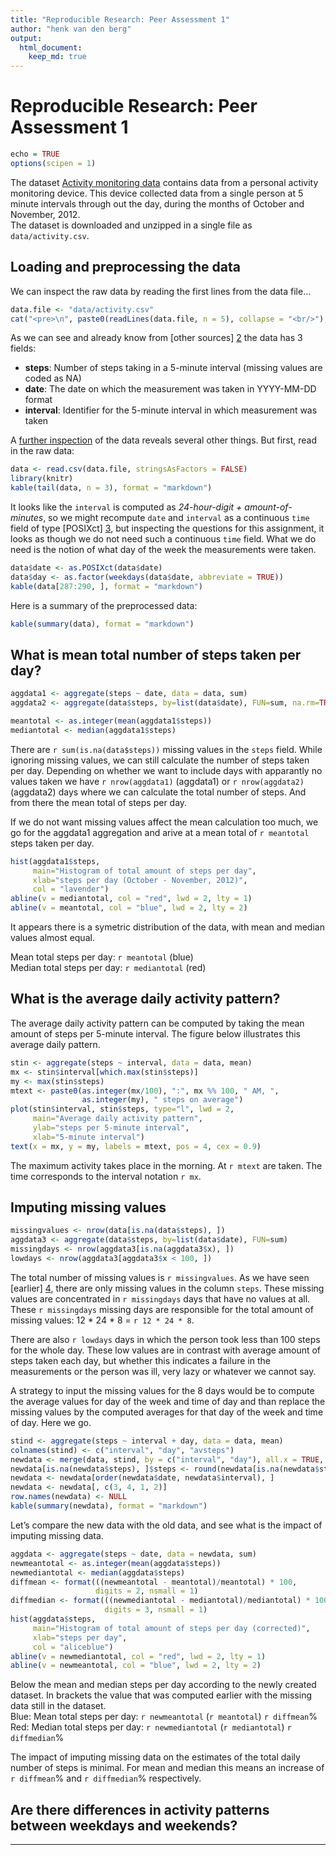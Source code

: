 ```yaml
---
title: "Reproducible Research: Peer Assessment 1"
author: "henk van den berg"
output: 
  html_document:
    keep_md: true
---
```


Reproducible Research: Peer Assessment 1
========================================

```r
echo = TRUE
options(scipen = 1)
```

<!--
Downloading a dataset from the internet and unzipping it into a local data
directory is a repeating chore. The `.LoadData()` function in 'load_data.R' does
just that. Because the 'activity.zip' is already part of the forked repository, 
we'll construct a local URL for the `urls` parameter of the function. But we
might also have used
https://d396qusza40orc.cloudfront.net/repdata%2Fdata%2Factivity.zip

```r
download.env <- new.env()
source("load_data.R", local = download.env)
download.env$.LoadData(file.path("file:/", getwd(), "activity.zip"))
rm(download.env)
```

Although the previous code chunck was *commented out* (for html) it is still
being processed by knitr.
-->

The dataset [Activity monitoring data][1] contains data from a personal activity 
monitoring device. This device collected data from a single person at 5 minute 
intervals through out
the day, during the months of October and November, 2012.  
The dataset is downloaded and unzipped in a single file as `data/activity.csv`.

## Loading and preprocessing the data

We can inspect the raw data by reading the first lines from the data file...
```r
data.file <- "data/activity.csv"
cat("<pre>\n", paste0(readLines(data.file, n = 5), collapse = "<br/>"), "\n</pre>", sep = "")
```

As we can see and already know from [other sources] [2] the data has 3 fields:

- **steps**: Number of steps taking in a 5-minute interval 
(missing values are coded as NA)
- **date**: The date on which the measurement was taken in YYYY-MM-DD format
- **interval**: Identifier for the 5-minute interval in which measurement was 
taken

A <a href="data/activity.csv" target="_blank">further inspection</a> of the data 
reveals several other things. But first, read in the raw data:

```r
data <- read.csv(data.file, stringsAsFactors = FALSE)
library(knitr)
kable(tail(data, n = 3), format = "markdown")
```

It looks like the `interval` is computed as *24-hour-digit + amount-of-minutes*,
so we might recompute `date` and `interval` as a continuous `time` field of 
type [POSIXct] [3], but inspecting the questions for this assignment, it looks
as though we do not need such a continuous `time` field. What we do need is
the notion of what day of the week the measurements were taken.

```r
data$date <- as.POSIXct(data$date)
data$day <- as.factor(weekdays(data$date, abbreviate = TRUE))
kable(data[287:290, ], format = "markdown")
```

<a id="summary"/>
Here is a summary of the preprocessed data:
```r
kable(summary(data), format = "markdown")
```

## What is mean total number of steps taken per day?
```r
aggdata1 <- aggregate(steps ~ date, data = data, sum)
aggdata2 <- aggregate(data$steps, by=list(data$date), FUN=sum, na.rm=TRUE)

meantotal <- as.integer(mean(aggdata1$steps))
mediantotal <- median(aggdata1$steps)
```

There are `r sum(is.na(data$steps))` missing values in 
the `steps` field.
While ignoring missing values, we can still calculate the number of steps
taken per day.  Depending on whether we want to include days with apparantly 
no values taken we have `r nrow(aggdata1)` (aggdata1) or `r nrow(aggdata2)` 
(aggdata2) days where we
can calculate the total number of steps. And from there the mean total of steps
per day.

If we do not want missing values affect the mean calculation too much, we
go for the aggdata1 aggregation and
arive at a mean total of `r meantotal` steps taken per day.

```r
hist(aggdata1$steps,
     main="Histogram of total amount of steps per day", 
     xlab="steps per day (October - November, 2012)",
     col = "lavender")
abline(v = mediantotal, col = "red", lwd = 2, lty = 1)
abline(v = meantotal, col = "blue", lwd = 2, lty = 2)
```

It appears there is a symetric distribution of the data, with mean and median 
values almost equal.

Mean total steps per day: `r meantotal` (blue)  
Median total steps per day:  `r mediantotal` (red)

## What is the average daily activity pattern?

The average daily activity pattern can be computed by taking the mean amount of
steps per 5-minute interval. The figure below illustrates this average daily
pattern.
```r
stin <- aggregate(steps ~ interval, data = data, mean)
mx <- stin$interval[which.max(stin$steps)]
my <- max(stin$steps)
mtext <- paste0(as.integer(mx/100), ":", mx %% 100, " AM, ", 
                as.integer(my), " steps on average")
plot(stin$interval, stin$steps, type="l", lwd = 2,
     main="Average daily activity pattern",
     ylab="steps per 5-minute interval",
     xlab="5-minute interval")
text(x = mx, y = my, labels = mtext, pos = 4, cex = 0.9)
```

The maximum activity takes place in the morning. At `r mtext` are taken. The 
time corresponds to the interval notation `r mx`.

## Imputing missing values

```r
missingvalues <- nrow(data[is.na(data$steps), ])
aggdata3 <- aggregate(data$steps, by=list(data$date), FUN=sum)
missingdays <- nrow(aggdata3[is.na(aggdata3$x), ])
lowdays <- nrow(aggdata3[aggdata3$x < 100, ])
```

The total number of missing values is `r missingvalues`. As we have seen
[earlier] [4], there are only missing values in the column `steps`. These
missing values are concentrated in `r missingdays` days that have no values
at all. These `r missingdays` missing days are responsible for the total
amount of missing values: 12 * 24 * 8 = `r 12 * 24 * 8`.

There are also `r lowdays` days in which the person took less than 100 steps
for the whole day. These low values are in contrast with average amount of steps taken
each day, but whether this indicates a failure in the measurements or the
person was ill, very lazy or whatever we cannot say.

A strategy to input the missing values for the 8 days would be to compute the 
average values for day of the week and time of day and than replace the missing values by
the computed averages for that day of the week and time of day. Here we go.

```r
stind <- aggregate(steps ~ interval + day, data = data, mean)
colnames(stind) <- c("interval", "day", "avsteps")
newdata <- merge(data, stind, by = c("interval", "day"), all.x = TRUE, sort = FALSE)
newdata[is.na(newdata$steps), ]$steps <- round(newdata[is.na(newdata$steps), ]$avsteps)
newdata <- newdata[order(newdata$date, newdata$interval), ]
newdata <- newdata[, c(3, 4, 1, 2)]
row.names(newdata) <- NULL
kable(summary(newdata), format = "markdown")
```

Let's compare the new data with the old data, and see what is the impact of 
imputing missing data.

```r
aggdata <- aggregate(steps ~ date, data = newdata, sum)
newmeantotal <- as.integer(mean(aggdata$steps))
newmediantotal <- median(aggdata$steps)
diffmean <- format(((newmeantotal - meantotal)/meantotal) * 100, 
                   digits = 2, nsmall = 1)
diffmedian <- format(((newmediantotal - mediantotal)/mediantotal) * 100, 
                     digits = 3, nsmall = 1)
hist(aggdata$steps,
     main="Histogram of total amount of steps per day (corrected)", 
     xlab="steps per day",
     col = "aliceblue")
abline(v = newmediantotal, col = "red", lwd = 2, lty = 1)
abline(v = newmeantotal, col = "blue", lwd = 2, lty = 2)
```

Below the mean and median steps per day according to the newly created dataset.
In brackets the value that was
computed earlier with the missing data still in the dataset.   
Blue: Mean total steps per day: `r newmeantotal` (`r meantotal`) `r diffmean`%   
Red: Median total steps per day:  `r newmediantotal` (`r mediantotal`) `r diffmedian`%

The impact of imputing missing data on the estimates of the total daily number 
of steps is minimal. For mean and median this means an increase of
`r diffmean`% and `r diffmedian`% respectively.

## Are there differences in activity patterns between weekdays and weekends?


***
[1]: https://d396qusza40orc.cloudfront.net/repdata%2Fdata%2Factivity.zip
[2]: https://github.com/rdpeng/RepData_PeerAssessment1/blob/master/README.md
[3]: https://stat.ethz.ch/R-manual/R-devel/library/base/html/DateTimeClasses.html
[4]: #summary

